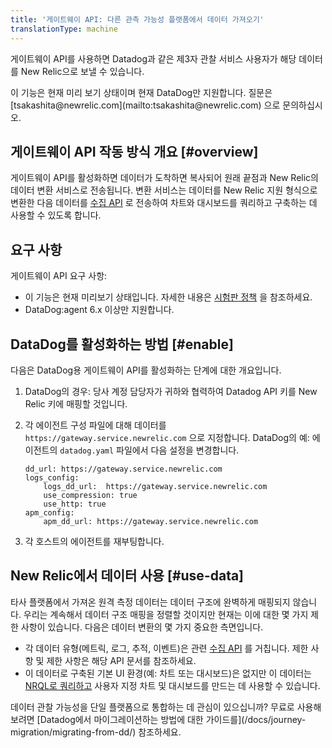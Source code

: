 ```yaml
---
title: '게이트웨이 API: 다른 관측 가능성 플랫폼에서 데이터 가져오기'
translationType: machine
---
```


게이트웨이 API를 사용하면 Datadog과 같은 제3자 관찰 서비스 사용자가 해당 데이터를 New Relic으로 보낼 수 있습니다.

<Callout variant="important">
  이 기능은 현재 미리 보기 상태이며 현재 DataDog만 지원합니다. 질문은 [tsakashita@newrelic.com](mailto:tsakashita@newrelic.com) 으로 문의하십시오.
</Callout>

## 게이트웨이 API 작동 방식 개요 [#overview]

게이트웨이 API를 활성화하면 데이터가 도착하면 복사되어 원래 끝점과 New Relic의 데이터 변환 서비스로 전송됩니다. 변환 서비스는 데이터를 New Relic 지원 형식으로 변환한 다음 데이터를 [수집 API](/docs/telemetry-data-platform/get-data-new-relic/getting-started/introduction-new-relic-data-ingest-apis-sdks) 로 전송하여 차트와 대시보드를 쿼리하고 구축하는 데 사용할 수 있도록 합니다.

## 요구 사항

게이트웨이 API 요구 사항:

* 이 기능은 현재 미리보기 상태입니다. 자세한 내용은 [시험판 정책](/docs/licenses/license-information/referenced-policies/new-relic-pre-release-policy) 을 참조하세요.
* DataDog:agent 6.x 이상만 지원합니다.

## DataDog를 활성화하는 방법 [#enable]

다음은 DataDog용 게이트웨이 API를 활성화하는 단계에 대한 개요입니다.

1. DataDog의 경우: 당사 계정 담당자가 귀하와 협력하여 Datadog API 키를 New Relic 키에 매핑할 것입니다.

2. 각 에이전트 구성 파일에 대해 데이터를 `https://gateway.service.newrelic.com` 으로 지정합니다. DataDog의 예: 에이전트의 `datadog.yaml` 파일에서 다음 설정을 변경합니다.

   ```
   dd_url: https://gateway.service.newrelic.com
   logs_config:
       logs_dd_url:  https://gateway.service.newrelic.com
       use_compression: true
       use_http: true
   apm_config:
       apm_dd_url: https://gateway.service.newrelic.com
   ```

3. 각 호스트의 에이전트를 재부팅합니다.

## New Relic에서 데이터 사용 [#use-data]

타사 플랫폼에서 가져온 원격 측정 데이터는 데이터 구조에 완벽하게 매핑되지 않습니다. 우리는 계속해서 데이터 구조 매핑을 정렬할 것이지만 현재는 이에 대한 몇 가지 제한 사항이 있습니다. 다음은 데이터 변환의 몇 가지 중요한 측면입니다.

* 각 데이터 유형(메트릭, 로그, 추적, 이벤트)은 관련 [수집 API](/docs/telemetry-data-platform/get-data-new-relic/getting-started/introduction-new-relic-data-ingest-apis-sdks) 를 거칩니다. 제한 사항 및 제한 사항은 해당 API 문서를 참조하세요.
* 이 데이터로 구축된 기본 UI 환경(예: 차트 또는 대시보드)은 없지만 이 데이터는 [NRQL로 쿼리하고](/docs/query-your-data/nrql-new-relic-query-language/get-started/introduction-nrql-new-relics-query-language) 사용자 지정 차트 및 대시보드를 만드는 데 사용할 수 있습니다.

<Callout variant="tip">
  데이터 관찰 가능성을 단일 플랫폼으로 통합하는 데 관심이 있으십니까? 무료로 사용해 보려면 [Datadog에서 마이그레이션하는 방법에 대한 가이드를](/docs/journey-migration/migrating-from-dd/) 참조하세요.
</Callout>